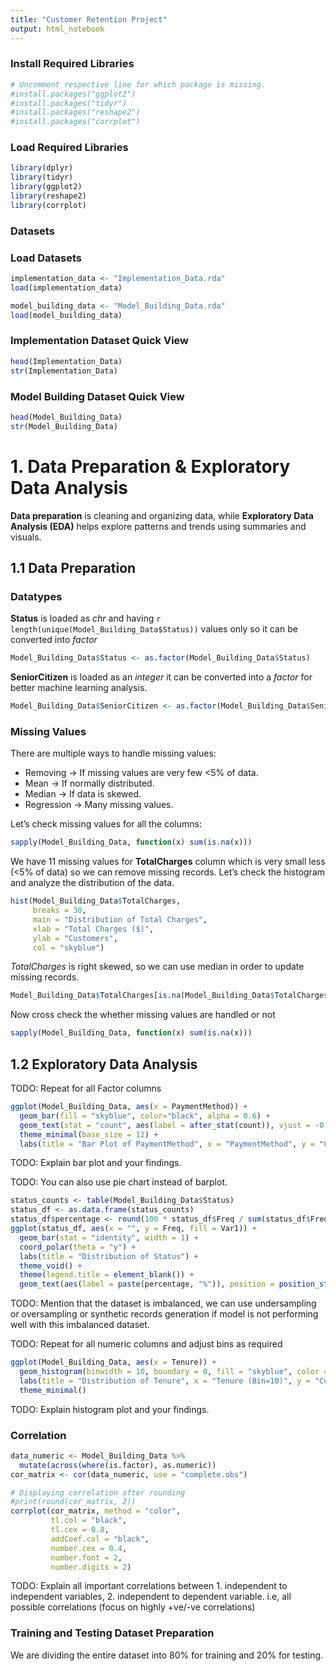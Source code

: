 ```yaml
---
title: "Customer Retention Project"
output: html_notebook
---
```


### Install Required Libraries
```r
# Uncomment respective line for which package is missing.
#install.packages("ggplot2")
#install.packages("tidyr")
#install.packages("reshape2")
#install.packages("corrplot")
```

### Load Required Libraries
```r
library(dplyr)
library(tidyr)
library(ggplot2)
library(reshape2)
library(corrplot)
```

### Datasets

### Load Datasets
```r
implementation_data <- "Implementation_Data.rda"
load(implementation_data)

model_building_data <- "Model_Building_Data.rda"
load(model_building_data)
```

### Implementation Dataset Quick View
```r
head(Implementation_Data)
str(Implementation_Data)
```

### Model Building Dataset Quick View
```r
head(Model_Building_Data)
str(Model_Building_Data)
```

# 1. Data Preparation & Exploratory Data Analysis
**Data preparation** is cleaning and organizing data, while **Exploratory Data Analysis (EDA)** helps explore patterns and trends using summaries and visuals.

## 1.1 Data Preparation
### Datatypes
**Status** is loaded as *chr* and having `r length(unique(Model_Building_Data$Status))` values only so it can be converted into *factor*
```r
Model_Building_Data$Status <- as.factor(Model_Building_Data$Status)
```

**SeniorCitizen** is loaded as an *integer* it can be converted into a *factor* for better machine learning analysis.
```r
Model_Building_Data$SeniorCitizen <- as.factor(Model_Building_Data$SeniorCitizen)
```

### Missing Values
There are multiple ways to handle missing values:

* Removing -> If missing values are very few <5% of data.
* Mean -> If normally distributed.
* Median -> If data is skewed.
* Regression -> Many missing values.

Let's check missing values for all the columns:
```r
sapply(Model_Building_Data, function(x) sum(is.na(x)))
```
We have 11 missing values for **TotalCharges** column which is very small less (<5% of data) so we can remove missing records.
Let's check the histogram and analyze the distribution of the data.
```r
hist(Model_Building_Data$TotalCharges, 
     breaks = 30, 
     main = "Distribution of Total Charges", 
     xlab = "Total Charges ($)", 
     ylab = "Customers", 
     col = "skyblue")

```
*TotalCharges* is right skewed, so we can use median in order to update missing records.
```r
Model_Building_Data$TotalCharges[is.na(Model_Building_Data$TotalCharges)] <- median(Model_Building_Data$TotalCharges, na.rm = TRUE)
```

Now cross check the whether missing values are handled or not
```r
sapply(Model_Building_Data, function(x) sum(is.na(x)))
```

## 1.2 Exploratory Data Analysis
TODO: Repeat for all Factor columns

```r
ggplot(Model_Building_Data, aes(x = PaymentMethod)) +
  geom_bar(fill = "skyblue", color="black", alpha = 0.6) +
  geom_text(stat = "count", aes(label = after_stat(count)), vjust = -0.6, size = 3) +
  theme_minimal(base_size = 12) +
  labs(title = "Bar Plot of PaymentMethod", x = "PaymentMethod", y = "Customers")
```
TODO: Explain bar plot and your findings.

TODO: You can also use pie chart instead of barplot.
```r
status_counts <- table(Model_Building_Data$Status)
status_df <- as.data.frame(status_counts)
status_df$percentage <- round(100 * status_df$Freq / sum(status_df$Freq), 1)
ggplot(status_df, aes(x = "", y = Freq, fill = Var1)) +
  geom_bar(stat = "identity", width = 1) +
  coord_polar(theta = "y") +
  labs(title = "Distribution of Status") +
  theme_void() +
  theme(legend.title = element_blank()) +
  geom_text(aes(label = paste(percentage, "%")), position = position_stack(vjust = 0.5))
```
TODO: Mention that the dataset is imbalanced, we can use undersampling or oversampling or synthetic records generation if model is not performing well with this imbalanced dataset.


TODO: Repeat for all numeric columns and adjust bins as required
```r
ggplot(Model_Building_Data, aes(x = Tenure)) +
  geom_histogram(binwidth = 10, boundary = 0, fill = "skyblue", color = "black", alpha = 0.7) +
  labs(title = "Distribution of Tenure", x = "Tenure (Bin=10)", y = "Customers") +
  theme_minimal()
```

TODO: Explain histogram plot and your findings.

### Correlation
```r
data_numeric <- Model_Building_Data %>%
  mutate(across(where(is.factor), as.numeric))
cor_matrix <- cor(data_numeric, use = "complete.obs")

# Displaying correlation after rounding
#print(round(cor_matrix, 2))
corrplot(cor_matrix, method = "color",
         tl.col = "black",
         tl.cex = 0.8,
         addCoef.col = "black",
         number.cex = 0.4,
         number.font = 2,
         number.digits = 2)
```

TODO: Explain all important correlations between 1. independent to independent variables, 2. independent to dependent variable. i.e, all possible correlations (focus on highly +ve/-ve correlations)

### Training and Testing Dataset Preparation
We are dividing the entire dataset into 80% for training and 20% for testing.





